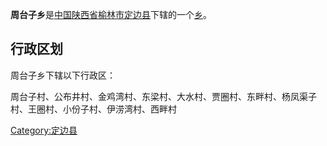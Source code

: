 {{中国乡级行政区
|行政区全称 = 周台子乡
|景观照片文件名 = 
|景观照片描述 = 
|汉语拼音 =
|其他语言 = 
|其他语言名称 = 
|位置图文件名 = 
|位置图描述 = 
|自定义图片=
|上级行政区 = [[陕西省|陕西省]][[榆林市|榆林市]][[定边县|定边县]]
|行政区类别 = [[乡级行政区|乡]]
|行政区划代码 = 
|行政区划 = 
|村委会 = 
|居委会 = 
|建置时间 = 
|领导职位 = 
|领导名称 = 
|政府驻地 = 
|毗邻 = 
|地理坐标 = 
|总面积 = 
|总人口 = 
|户籍人口 = 
|户籍人口年份 = 
|常住人口 = 
|常住人口年份 = 
|人口密度 = 
|GDP = 
|邮政编码 = 
|电话区号 = 
|官方网站 = 
|网站名称 = 
}}
'''周台子乡'''是[[中华人民共和国|中国]][[陕西省|陕西省]][[榆林市|榆林市]][[定边县|定边县]]下辖的一个[[乡级行政区|乡]]。

== 行政区划 ==
周台子乡下辖以下行政区：

周台子村、公布井村、金鸡湾村、东梁村、大水村、贾圈村、东畔村、杨凤渠子村、王圈村、小份子村、伊涝湾村、西畔村

{{陕西小作品}}
{{定边县行政区划}}

[[Category:定边县|Category:定边县]]